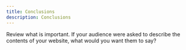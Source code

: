 ```yaml
---
title: Conclusions
description: Conclusions
---
```

Review what is important. If your audience were asked to describe the contents of your website, what would you want them to say?
